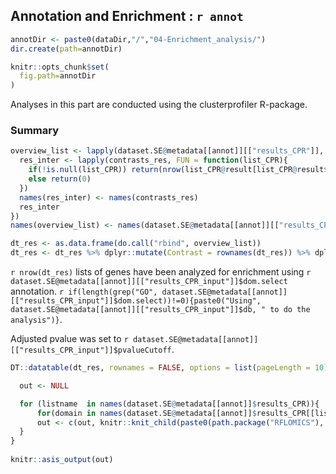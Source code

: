 ## Annotation and Enrichment : `r annot`

```r
annotDir <- paste0(dataDir,"/","04-Enrichment_analysis/")
dir.create(path=annotDir)

knitr::opts_chunk$set(
  fig.path=annotDir
)
```

Analyses in this part are conducted using the clusterprofiler R-package. 

### Summary

```r
overview_list <- lapply(dataset.SE@metadata[[annot]][["results_CPR"]], FUN = function(contrasts_res){
  res_inter <- lapply(contrasts_res, FUN = function(list_CPR){
    if(!is.null(list_CPR)) return(nrow(list_CPR@result[list_CPR@result$p.adjust < list_CPR@pvalueCutoff,]))
    else return(0)
  })
  names(res_inter) <- names(contrasts_res)
  res_inter
})
names(overview_list) <- names(dataset.SE@metadata[[annot]][["results_CPR"]])

dt_res <- as.data.frame(do.call("rbind", overview_list))
dt_res <- dt_res %>% dplyr::mutate(Contrast = rownames(dt_res)) %>% dplyr::relocate(Contrast)
```

`r nrow(dt_res)` lists of genes have been analyzed for enrichment using `r dataset.SE@metadata[[annot]][["results_CPR_input"]]$dom.select` annotation. 
`r if(length(grep("GO", dataset.SE@metadata[[annot]][["results_CPR_input"]]$dom.select))!=0){paste0("Using", dataset.SE@metadata[[annot]][["results_CPR_input"]]$db, " to do the analysis")}`.

Adjusted pvalue was set to `r dataset.SE@metadata[[annot]][["results_CPR_input"]]$pvalueCutoff`.

```r
DT::datatable(dt_res, rownames = FALSE, options = list(pageLength = 10))
```


```r

  out <- NULL

  for (listname  in names(dataset.SE@metadata[[annot]]$results_CPR)){
      for(domain in names(dataset.SE@metadata[[annot]]$results_CPR[[listname]])){
      out <- c(out, knitr::knit_child(paste0(path.package("RFLOMICS"), "/RFLOMICSapp/","report_06_annot_enrich_per_list_per_Domain_CPR.Rmd"), quiet=TRUE))
  }
}
    
knitr::asis_output(out)

```



